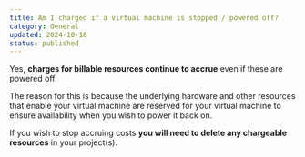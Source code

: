 ```yaml
---
title: Am I charged if a virtual machine is stopped / powered off?
category: General
updated: 2024-10-18
status: published
---
```


Yes, __charges for billable resources continue to accrue__ even if these are powered off.

The reason for this is because the underlying hardware and other resources that enable your virtual machine are reserved for your virtual machine to ensure availability when you wish to power it back on.

If you wish to stop accruing costs __you will need to delete any chargeable resources__ in your project(s).
